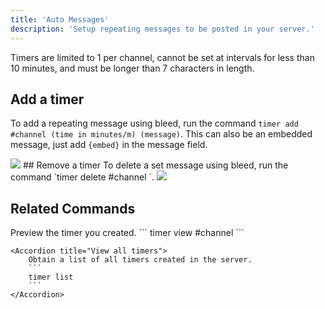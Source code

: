 ```yaml
---
title: 'Auto Messages'
description: 'Setup repeating messages to be posted in your server.'
---
```

<Warning> Timers are limited to 1 per channel, cannot be set at intervals for less than 10 minutes, and must be longer than 7 characters in length. </Warning>

## Add a timer
To add a repeating message using bleed, run the command `timer add #channel (time in minutes/m) (message)`. This can also be an embedded message, just add `{embed}` in the message field.
<Frame type="glass" caption="Timer Addition">
  <img src="https://i.imgur.com/gsxAoKR.png"/>
</Frame>
## Remove a timer
To delete a set message using bleed, run the command `timer delete #channel `.
<Frame type="glass" caption="Timer Deletion">
  <img src="https://i.imgur.com/gCwmII0.png"/>
</Frame>

## Related Commands

<AccordionGroup>
    <Accordion title="View your timer">
        Preview the timer you created.
        ```
        timer view #channel 
        ```
    </Accordion>
    
    <Accordion title="View all timers">
        Obtain a list of all timers created in the server.
        ```
        timer list
        ```
    </Accordion>
</AccordionGroup>